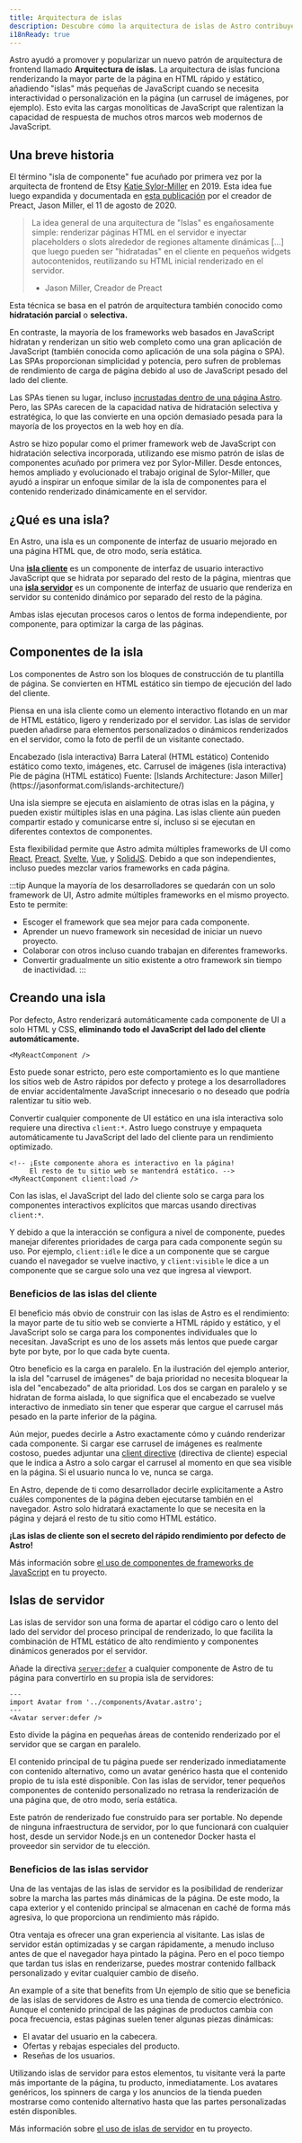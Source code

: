 ```yaml
---
title: Arquitectura de islas
description: Descubre cómo la arquitectura de islas de Astro contribuye a la rapidez de los sitios web.
i18nReady: true
---
```



Astro ayudó a promover y popularizar un nuevo patrón de arquitectura de frontend llamado **Arquitectura de islas.** La arquitectura de islas funciona renderizando la mayor parte de la página en HTML rápido y estático, añadiendo "islas" más pequeñas de JavaScript cuando se necesita interactividad o personalización en la página (un carrusel de imágenes, por ejemplo). Esto evita las cargas monolíticas de JavaScript que ralentizan la capacidad de respuesta de muchos otros marcos web modernos de JavaScript.

## Una breve historia

El término "isla de componente" fue acuñado por primera vez por la arquitecta de frontend de Etsy [Katie Sylor-Miller](https://sylormiller.com/) en 2019. Esta idea fue luego expandida y documentada en [esta publicación](https://jasonformat.com/islands-architecture/) por el creador de Preact, Jason Miller, el 11 de agosto de 2020.

> La idea general de una arquitectura de "Islas" es engañosamente simple: renderizar páginas HTML en el servidor e inyectar placeholders o slots alrededor de regiones altamente dinámicas [...] que luego pueden ser "hidratadas" en el cliente en pequeños widgets autocontenidos, reutilizando su HTML inicial renderizado en el servidor.
> - Jason Miller, Creador de Preact

Esta técnica se basa en el patrón de arquitectura también conocido como **hidratación parcial** o **selectiva.**

En contraste, la mayoría de los frameworks web basados en JavaScript hidratan y renderizan un sitio web completo como una gran aplicación de JavaScript (también conocida como aplicación de una sola página o SPA). Las SPAs proporcionan simplicidad y potencia, pero sufren de problemas de rendimiento de carga de página debido al uso de JavaScript pesado del lado del cliente.

Las SPAs tienen su lugar, incluso [incrustadas dentro de una página Astro](/es/guides/migrate-to-astro/from-create-react-app/). Pero, las SPAs carecen de la capacidad nativa de hidratación selectiva y estratégica, lo que las convierte en una opción demasiado pesada para la mayoría de los proyectos en la web hoy en día.

Astro se hizo popular como el primer framework web de JavaScript con hidratación selectiva incorporada, utilizando ese mismo patrón de islas de componentes acuñado por primera vez por Sylor-Miller. Desde entonces, hemos ampliado y evolucionado el trabajo original de Sylor-Miller, que ayudó a inspirar un enfoque similar de la isla de componentes para el contenido renderizado dinámicamente en el servidor.

## ¿Qué es una isla?

En Astro, una isla es un componente de interfaz de usuario mejorado en una página HTML que, de otro modo, sería estática.
 
Una [**isla cliente**](#islas-cliente) es un componente de interfaz de usuario interactivo JavaScript que se hidrata por separado del resto de la página, mientras que una [**isla servidor**](#islas-servidor) es un componente de interfaz de usuario que renderiza en servidor su contenido dinámico por separado del resto de la página.
 
Ambas islas ejecutan procesos caros o lentos de forma independiente, por componente, para optimizar la carga de las páginas.
 
## Componentes de la isla
 
Los componentes de Astro son los bloques de construcción de tu plantilla de página. Se convierten en HTML estático sin tiempo de ejecución del lado del cliente.
 
Piensa en una isla cliente como un elemento interactivo flotando en un mar de HTML estático, ligero y renderizado por el servidor. Las islas de servidor pueden añadirse para elementos personalizados o dinámicos renderizados en el servidor, como la foto de perfil de un visitante conectado.

<IslandsDiagram>
  <Fragment slot="headerApp">Encabezado (isla interactiva)</Fragment>
  <Fragment slot="sidebarApp">Barra Lateral (HTML estático)</Fragment>
  <Fragment slot="main">
    Contenido estático como texto, imágenes, etc.
  </Fragment>
  <Fragment slot="carouselApp">Carrusel de imágenes (isla interactiva)</Fragment>
  <Fragment slot="footer"> Pie de página (HTML estático)</Fragment>
  <Fragment slot="source">Fuente: [Islands Architecture: Jason Miller](https://jasonformat.com/islands-architecture/)</Fragment>
</IslandsDiagram>

Una isla siempre se ejecuta en aislamiento de otras islas en la página, y pueden existir múltiples islas en una página. Las islas cliente aún pueden compartir estado y comunicarse entre sí, incluso si se ejecutan en diferentes contextos de componentes.

Esta flexibilidad permite que Astro admita múltiples frameworks de UI como [React](https://react.dev/), [Preact](https://preactjs.com/), [Svelte](https://svelte.dev/), [Vue](https://vuejs.org/), y [SolidJS](https://www.solidjs.com/). Debido a que son independientes, incluso puedes mezclar varios frameworks en cada página.

:::tip
Aunque la mayoría de los desarrolladores se quedarán con un solo framework de UI, Astro admite múltiples frameworks en el mismo proyecto. Esto te permite:

- Escoger el framework que sea mejor para cada componente.
- Aprender un nuevo framework sin necesidad de iniciar un nuevo proyecto.
- Colaborar con otros incluso cuando trabajan en diferentes frameworks.
- Convertir gradualmente un sitio existente a otro framework sin tiempo de inactividad.
:::

## Creando una isla

Por defecto, Astro renderizará automáticamente cada componente de UI a solo HTML y CSS, **eliminando todo el JavaScript del lado del cliente automáticamente.** 

```astro title="src/pages/index.astro"
<MyReactComponent />
```

Esto puede sonar estricto, pero este comportamiento es lo que mantiene los sitios web de Astro rápidos por defecto y protege a los desarrolladores de enviar accidentalmente JavaScript innecesario o no deseado que podría ralentizar tu sitio web.

Convertir cualquier componente de UI estático en una isla interactiva solo requiere una directiva `client:*`. Astro luego construye y empaqueta automáticamente tu JavaScript del lado del cliente para un rendimiento optimizado.

```astro title="src/pages/index.astro" ins="client:load"
<!-- ¡Este componente ahora es interactivo en la página! 
     El resto de tu sitio web se mantendrá estático. -->
<MyReactComponent client:load />
```

Con las islas, el JavaScript del lado del cliente solo se carga para los componentes interactivos explícitos que marcas usando directivas `client:*`.

Y debido a que la interacción se configura a nivel de componente, puedes manejar diferentes prioridades de carga para cada componente según su uso. Por ejemplo, `client:idle` le dice a un componente que se cargue cuando el navegador se vuelve inactivo, y `client:visible` le dice a un componente que se cargue solo una vez que ingresa al viewport.

<h3>Beneficios de las islas del cliente</h3>

El beneficio más obvio de construir con las islas de Astro es el rendimiento: la mayor parte de tu sitio web se convierte a HTML rápido y estático, y el JavaScript solo se carga para los componentes individuales que lo necesitan. JavaScript es uno de los assets más lentos que puede cargar byte por byte, por lo que cada byte cuenta.

Otro beneficio es la carga en paralelo. En la ilustración del ejemplo anterior, la isla del "carrusel de imágenes" de baja prioridad no necesita bloquear la isla del "encabezado" de alta prioridad. Los dos se cargan en paralelo y se hidratan de forma aislada, lo que significa que el encabezado se vuelve interactivo de inmediato sin tener que esperar que cargue el carrusel más pesado en la parte inferior de la página.

Aún mejor, puedes decirle a Astro exactamente cómo y cuándo renderizar cada componente. Si cargar ese carrusel de imágenes es realmente costoso, puedes adjuntar una [client directive](/es/reference/directives-reference/#directivas-del-cliente) (directiva de cliente) especial que le indica a Astro a solo cargar el carrusel al momento en que sea visible en la página. Si el usuario nunca lo ve, nunca se carga.

En Astro, depende de ti como desarrollador decirle explícitamente a Astro cuáles componentes de la página deben ejecutarse también en el navegador. Astro solo hidratará exactamente lo que se necesita en la página y dejará el resto de tu sitio como HTML estático.

**¡Las islas de cliente son el secreto del rápido rendimiento por defecto de Astro!**
 
<ReadMore>Más información sobre [el uso de componentes de frameworks de JavaScript](/es/guides/framework-components/) en tu proyecto.</ReadMore>
 
## Islas de servidor

Las islas de servidor son una forma de apartar el código caro o lento del lado del servidor del proceso principal de renderizado, lo que facilita la combinación de HTML estático de alto rendimiento y componentes dinámicos generados por el servidor.

Añade la directiva [`server:defer`](/es/reference/directives-reference/#directivas-del-servidor) a cualquier componente de Astro de tu página para convertirlo en su propia isla de servidores:

```astro title="src/pages/index.astro" "server:defer"
---
import Avatar from '../components/Avatar.astro';
---
<Avatar server:defer />
```

Esto divide la página en pequeñas áreas de contenido renderizado por el servidor que se cargan en paralelo.

El contenido principal de tu página puede ser renderizado inmediatamente con contenido alternativo, como un avatar genérico hasta que el contenido propio de tu isla esté disponible. Con las islas de servidor, tener pequeños componentes de contenido personalizado no retrasa la renderización de una página que, de otro modo, sería estática.

Este patrón de renderizado fue construido para ser portable. No depende de ninguna infraestructura de servidor, por lo que funcionará con cualquier host, desde un servidor Node.js en un contenedor Docker hasta el proveedor sin servidor de tu elección.

<h3>Beneficios de las islas servidor</h3>

Una de las ventajas de las islas de servidor es la posibilidad de renderizar sobre la marcha las partes más dinámicas de la página. De este modo, la capa exterior y el contenido principal se almacenan en caché de forma más agresiva, lo que proporciona un rendimiento más rápido.

Otra ventaja es ofrecer una gran experiencia al visitante. Las islas de servidor están optimizadas y se cargan rápidamente, a menudo incluso antes de que el navegador haya pintado la página. Pero en el poco tiempo que tardan tus islas en renderizarse, puedes mostrar contenido fallback personalizado y evitar cualquier cambio de diseño.

An example of a site that benefits from Un ejemplo de sitio que se beneficia de las islas de servidores de Astro es una tienda de comercio electrónico. Aunque el contenido principal de las páginas de productos cambia con poca frecuencia, estas páginas suelen tener algunas piezas dinámicas:

- El avatar del usuario en la cabecera.
- Ofertas y rebajas especiales del producto.
- Reseñas de los usuarios.

Utilizando islas de servidor para estos elementos, tu visitante verá la parte más importante de la página, tu producto, inmediatamente. Los avatares genéricos, los spinners de carga y los anuncios de la tienda pueden mostrarse como contenido alternativo hasta que las partes personalizadas estén disponibles.

<ReadMore>Más información sobre [el uso de islas de servidor](/es/guides/server-islands/) en tu proyecto.</ReadMore>
